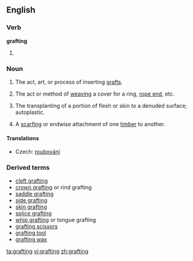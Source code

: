 ==English==

===Verb===
'''grafting'''

#{{present participle of|[[graft]]}}

===Noun===
{{wikipedia}}
{{en-noun}}

# {{horticulture}} The act, art, or process of inserting [[graft]]s.
# {{nautical}} The act or method of [[weaving]] a cover for a ring, [[rope end]], etc.
# {{surgery}} The transplanting of a portion of flesh or skin to a denuded surface; autoplastic.
# {{carpentry}} A [[scarfing]] or endwise attachment of one [[timber]] to another.

====Translations====
{{trans-top|act, art, or process of inserting grafts}}
*Czech: [[roubování]] {{n}}
{{trans-mid}}
{{trans-bottom}}

===Derived terms===
* [[cleft grafting]]
* [[crown grafting]] or rind grafting
* [[saddle grafting]]
* [[side grafting]]
* [[skin grafting]]
* [[splice grafting]]
* [[whip grafting]] or tongue grafting
* [[grafting scissors]]
* [[grafting tool]]
* [[grafting wax]]


[[ta:grafting]]
[[vi:grafting]]
[[zh:grafting]]